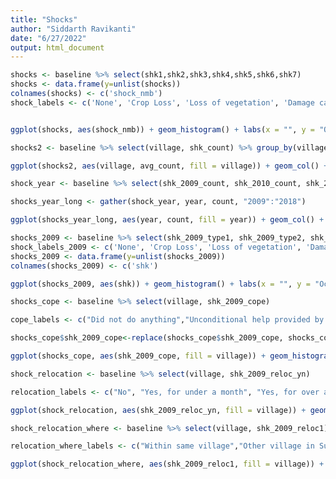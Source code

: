 ```yaml
---
title: "Shocks"
author: "Siddarth Ravikanti"
date: "6/27/2022"
output: html_document
---
```


```r
shocks <- baseline %>% select(shk1,shk2,shk3,shk4,shk5,shk6,shk7)
shocks <- data.frame(y=unlist(shocks))
colnames(shocks) <- c('shock_nmb')
shock_labels <- c('None', 'Crop Loss', 'Loss of vegetation', 'Damage caused by saline water encroachment','Forced to move due to Flooding', 'Loss of agricultural land by river erosion','Loss of home by river erosion/cyclone', 'Loss of livestock', 'Loss of business/shop/etc. due to rising water levels', 'Unexpected death or health consequence in Household', 'Other')


ggplot(shocks, aes(shock_nmb)) + geom_histogram() + labs(x = "", y = "Occurances" ,title = "Frequency of Each Shock") + theme(axis.text = element_text(size = 7)) + scale_x_discrete(breaks = c(0,1,2,3,4,5,6,7,8,9,10),labels = str_wrap(shock_labels, width = 25) ,limits = 0:10) + coord_flip()
```

```r
shocks2 <- baseline %>% select(village, shk_count) %>% group_by(village) %>% summarize(avg_count = sum(shk_count, na.rm = TRUE)/n())

ggplot(shocks2, aes(village, avg_count, fill = village)) + geom_col() + labs(x = "", y = "Average number of Shocks" ,title = "Average Shocks by Village", fill = "Village") + theme(axis.text.x=element_blank(),axis.ticks.x=element_blank()) + scale_fill_viridis_d() + coord_polar()

```

```r
shock_year <- baseline %>% select(shk_2009_count, shk_2010_count, shk_2011_count, shk_2012_count, shk_2013_count, shk_2014_count, shk_2015_count, shk_2016_count, shk_2017_count, shk_2018_count) %>% summarize("2009" = sum(shk_2009_count), "2010" = sum(shk_2010_count), "2011" = sum(shk_2011_count), "2012" = sum(shk_2012_count), "2013" = sum(shk_2013_count), "2014" = sum(shk_2014_count), "2015" = sum(shk_2015_count), "2016" = sum(shk_2016_count),"2017" = sum(shk_2017_count), "2018" = sum(shk_2018_count))

shocks_year_long <- gather(shock_year, year, count, "2009":"2018")

ggplot(shocks_year_long, aes(year, count, fill = year)) + geom_col() + labs(x = "", y = "Count" ,title = "Total Shocks by Year") + theme(axis.ticks.x=element_blank(), legend.position="none") + scale_fill_viridis_d() 

```


```r
shocks_2009 <- baseline %>% select(shk_2009_type1, shk_2009_type2, shk_2009_type3, shk_2009_type4, shk_2009_type5, shk_2009_type6)
shock_labels_2009 <- c('None', 'Crop Loss', 'Loss of vegetation', 'Damage caused by saline water encroachment','Forced to move due to Flooding', 'Loss of agricultural land by river erosion','Loss of home by river erosion/cyclone', 'Loss of livestock', 'Loss of business/shop/etc. due to rising water levels', 'Unexpected death or health consequence in Household', 'Other')
shocks_2009 <- data.frame(y=unlist(shocks_2009))
colnames(shocks_2009) <- c('shk')

ggplot(shocks_2009, aes(shk)) + geom_histogram() + labs(x = "", y = "Occurances" ,title = "Frequency of Each Shock in 2009") + theme(axis.text = element_text(size = 7)) + scale_x_discrete(breaks = c(0,1,2,3,4,5,6,7,8,9,10),labels = str_wrap(shock_labels_2009, width = 25) ,limits = 0:10) + coord_flip()

```

```r
shocks_cope <- baseline %>% select(village, shk_2009_cope) 

cope_labels <- c("Did not do anything","Unconditional help provided by relatives/friends","Unconditional help provided by local government", "Changed dietary practices involuntarily", "Changed cropping practices", "Household member(s) took on more non-farm employment", "Household member(s) took on more farm wage employment", "Household member(s) migrated", "Relied on savings", "Obtained credit", "Sold durable household assets", "Sold land/building", "Rented out land/building","Distress sales of animal stock", "Sent children to live elsewhere","Reduced expenditures on health and education","Do not know/Do not want to answer")

shocks_cope$shk_2009_cope<-replace(shocks_cope$shk_2009_cope, shocks_cope$shk_2009_cope == 997, 16)

ggplot(shocks_cope, aes(shk_2009_cope, fill = village)) + geom_histogram() + labs(x = "", y = "" ,title = "Type of cope after 2009 shocks", fill = "Village") + scale_fill_viridis_d() + theme(axis.text = element_text(size = 5)) +scale_x_discrete(breaks = c(0,1,2,3,4,5,6,7,8,9,10,11,12,13,14,15,16), labels = str_wrap(cope_labels, width = 30), limits = 0:20) + coord_flip() 


```

```r
shock_relocation <- baseline %>% select(village, shk_2009_reloc_yn)

relocation_labels <- c("No", "Yes, for under a month", "Yes, for over a month")

ggplot(shock_relocation, aes(shk_2009_reloc_yn, fill = village)) + geom_histogram() + labs(x = "", y = "Count" ,title = "Relocation Status after Shock", fill = "Village") + scale_x_discrete(breaks = c(0,1,2), labels = str_wrap(relocation_labels, width = 30), limits = 0:2) + scale_fill_viridis_d()
```


```r

shock_relocation_where <- baseline %>% select(village, shk_2009_reloc1)

relocation_where_labels <- c("Within same village","Other village in Sundarbans","Village outside Sundarbans, within West Bengal", "Kolkata", "Other Urban area outside Sundarbans, within West Bengal","Urban area outside West Bengal","Rural area outside West Bengal")

ggplot(shock_relocation_where, aes(shk_2009_reloc1, fill = village)) + geom_histogram() + labs(x = "", y = "Count" ,title = "Relocation Status after Shock", fill = "Village") + scale_x_discrete(breaks = c(1,2,3,4,5,6,7), labels = str_wrap(relocation_where_labels, width = 20), limits = 1:7) + scale_fill_viridis_d() + coord_flip() + theme(plot.title = element_text(hjust = 2))

```

